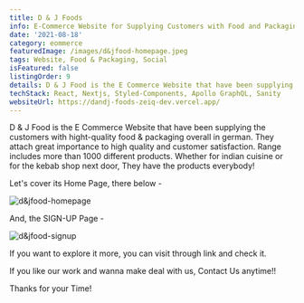```yaml
---
title: D & J Foods
info: E-Commerce Website for Supplying Customers with Food and Packaging
date: '2021-08-18'
category: eommerce
featuredImage: /images/d&jfood-homepage.jpeg
tags: Website, Food & Packaging, Social
isFeatured: false
listingOrder: 9
details: D & J Food is the E Commerce Website that have been supplying the customers with hight-quality food & packaging overall in german, provided with its website on internet.
techStack: React, Nextjs, Styled-Components, Apollo GraphQL, Sanity
websiteUrl: https://dandj-foods-zeiq-dev.vercel.app/
---
```


D & J Food is the E Commerce Website that have been supplying the customers with hight-quality food & packaging overall in german.
They attach great importance to high quality and customer satisfaction. Range includes more than 1000 different products. Whether for indian cuisine or for the kebab shop next door, They have the products everybody!

Let's cover its Home Page, there below -

![d&jfood-homepage](../images/d&jfood-homepage.jpeg)

And, the SIGN-UP Page -

![d&jfood-signup](../images/d&jfood-signup.jpeg)

If you want to explore it more, you can visit through link and check it.

If you like our work and wanna make deal with us, Contact Us anytime!!

Thanks for your Time!
